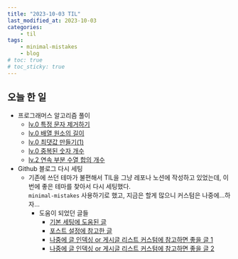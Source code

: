 ```yaml
---
title: "2023-10-03 TIL"
last_modified_at: 2023-10-03
categories:
    - til
tags:
    - minimal-mistakes
    - blog
# toc: true
# toc_sticky: true
---
```


## 오늘 한 일

-   프로그래머스 알고리즘 풀이
    -   [lv.0 특정 문자 제거하기](https://school.programmers.co.kr/learn/courses/30/lessons/120826)
    -   [lv.0 배열 원소의 길이](https://github.com/makepin2r/TIL/blob/main/Algorithm/js/programmers_120854.md)
    -   [lv.0 최댓값 만들기(1)](https://github.com/makepin2r/TIL/blob/main/Algorithm/js/programmers_120847.md)
    -   [lv.0 중복된 숫자 개수](https://github.com/makepin2r/TIL/blob/main/Algorithm/js/programmers_120583.md)
    -   [lv.2 연속 부분 수열 합의 개수](https://github.com/makepin2r/TIL/blob/main/Algorithm/js/programmers_131701.md)
-   Github 블로그 다시 세팅
    -   기존에 쓰던 테마가 불편해서 TIL을 그냥 레포나 노션에 작성하고 있었는데, 이번에 좋은 테마를 찾아서 다시 세팅했다.  
        `minimal-mistakes` 사용하기로 했고, 지금은 할게 많으니 커스텀은 나중에...하자...
        -   도움이 되었던 글들
            -   [기본 세팅에 도움된 글](https://velog.io/@sugar_ghost/%EA%B9%83%ED%97%88%EB%B8%8C-%EB%B8%94%EB%A1%9C%EA%B7%B8Jekyll-minimal-mistakes%EA%B8%B0%EC%B4%88-%EC%84%A4%EC%B9%98)
            -   [포스트 설정에 참고한 글](https://eona1301.github.io/github_blog/GithubBlog-Posting/)
            -   [나중에 글 인덱싱 or 게시글 리스트 커스텀에 참고하면 좋을 글 1](https://ansohxxn.github.io/blog/category/)
            -   [나중에 글 인덱싱 or 게시글 리스트 커스텀에 참고하면 좋을 글 2](https://apit.dev/jekyll/minimal-mistakes-side-bar/)

